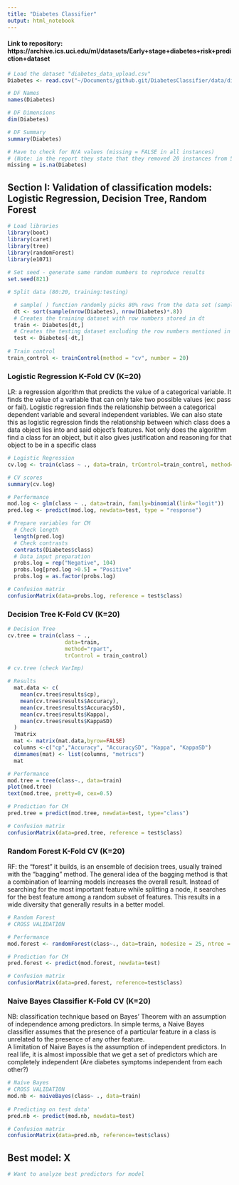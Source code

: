 ```yaml
---
title: "Diabetes Classifier"
output: html_notebook
---
```


#### Link to repository: https://archive.ics.uci.edu/ml/datasets/Early+stage+diabetes+risk+prediction+dataset

```r
# Load the dataset "diabetes_data_upload.csv"
Diabetes <- read.csv("~/Documents/github.git/DiabetesClassifier/data/diabetes_data_upload.csv", stringsAsFactors=TRUE)

# DF Names
names(Diabetes)

# DF Dimensions
dim(Diabetes)

# DF Summary 
summary(Diabetes)

# Have to check for N/A values (missing = FALSE in all instances)
# (Note: in the report they state that they removed 20 instances from 500, we have all 520)
missing = is.na(Diabetes) 
```


## Section I: Validation of classification models: Logistic Regression, Decision Tree, Random Forest
```r
# Load libraries
library(boot)
library(caret)
library(tree)
library(randomForest)
library(e1071)
    
# Set seed - generate same random numbers to reproduce results
set.seed(821)  

# Split data (80:20, training:testing)

  # sample( ) function randomly picks 80% rows from the data set (sampling without replacement)
  dt <- sort(sample(nrow(Diabetes), nrow(Diabetes)*.8))
  # Creates the training dataset with row numbers stored in dt
  train <- Diabetes[dt,] 
  # Creates the testing dataset excluding the row numbers mentioned in dt
  test <- Diabetes[-dt,] 
  
# Train control
train_control <- trainControl(method = "cv", number = 20)
```


### Logistic Regression K-Fold CV (K=20)
LR: a regression algorithm that predicts the value of a categorical variable. It finds the value of a variable that can only take two possible values (ex: pass or fail). Logistic regression finds the relationship between a categorical dependent variable and several independent variables. We can also state this as logistic regression finds the relationship between which class does a data object lies into and said object’s features. Not only does the algorithm find a class for an object, but it also gives justification and reasoning for that object to be in a specific class
```r
# Logistic Regression
cv.log <- train(class ~ ., data=train, trControl=train_control, method="glm", family=binomial())

# CV scores
summary(cv.log)

# Performance
mod.log <- glm(class ~ ., data=train, family=binomial(link="logit"))
pred.log <- predict(mod.log, newdata=test, type = "response")

# Prepare variables for CM
  # Check length
  length(pred.log)
  # Check contrasts
  contrasts(Diabetes$class)
  # Data input preparation
  probs.log = rep("Negative", 104)
  probs.log[pred.log >0.5] = "Positive"
  probs.log = as.factor(probs.log)

# Confusion matrix
confusionMatrix(data=probs.log, reference = test$class)

```
### Decision Tree K-Fold CV (K=20)
```r
# Decision Tree
cv.tree = train(class ~ ., 
                  data=train, 
                  method="rpart", 
                  trControl = train_control)

# cv.tree (check VarImp)

# Results
  mat.data <- c(
    mean(cv.tree$results$cp),
    mean(cv.tree$results$Accuracy),
    mean(cv.tree$results$AccuracySD),
    mean(cv.tree$results$Kappa),
    mean(cv.tree$results$KappaSD)
  )
  ?matrix
  mat <- matrix(mat.data,byrow=FALSE)
  columns <-c("cp","Accuracy", "AccuracySD", "Kappa", "KappaSD")
  dimnames(mat) <- list(columns, "metrics")
  mat

# Performance
mod.tree = tree(class~., data=train)
plot(mod.tree)
text(mod.tree, pretty=0, cex=0.5)

# Prediction for CM
pred.tree = predict(mod.tree, newdata=test, type="class")

# Confusion matrix
confusionMatrix(data=pred.tree, reference = test$class)
```

### Random Forest K-Fold CV (K=20)
RF: the "forest" it builds, is an ensemble of decision trees, usually trained with the “bagging” method. The general idea of the bagging method is that a combination of learning models increases the overall result. Instead of searching for the most important feature while splitting a node, it searches for the best feature among a random subset of features. This results in a wide diversity that generally results in a better model.
```r
# Random Forest
# CROSS VALIDATION

# Performance
mod.forest <- randomForest(class~., data=train, nodesize = 25, ntree = 200)

# Prediction for CM
pred.forest <- predict(mod.forest, newdata=test)

# Confusion matrix 
confusionMatrix(data=pred.forest, reference=test$class)
```

### Naive Bayes Classifier K-Fold CV (K=20)
NB: classification technique based on Bayes’ Theorem with an assumption of independence among predictors. In simple terms, a Naive Bayes classifier assumes that the presence of a particular feature in a class is unrelated to the presence of any other feature.  
A limitation of Naive Bayes is the assumption of independent predictors. In real life, it is almost impossible that we get a set of predictors which are completely independent (Are diabetes symptoms independent from each other?)
```r
# Naive Bayes 
# CROSS VALIDATION
mod.nb <- naiveBayes(class~ ., data=train)
 
# Predicting on test data'
pred.nb <- predict(mod.nb, newdata=test)

# Confusion matrix
confusionMatrix(data=pred.nb, reference=test$class)
```


## Best model: X
```r
# Want to analyze best predictors for model

```

